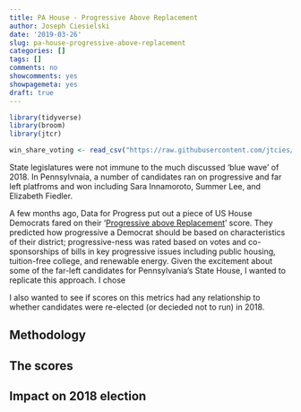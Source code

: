 ```yaml
---
title: PA House - Progressive Above Replacement
author: Joseph Ciesielski
date: '2019-03-26'
slug: pa-house-progressive-above-replacement
categories: []
tags: []
comments: no
showcomments: yes
showpagemeta: yes
draft: true
---
```


```r

library(tidyverse)
library(broom)
library(jtcr)

win_share_voting <- read_csv("https://raw.githubusercontent.com/jtcies/pa-par/master/data/pahouse2016_votes_by_win_share.csv")

```

State legislatures were not immune to the much discussed 'blue wave' of 2018. In Pennsylvnaia, a number of candidates ran on progressive and far left platfroms and won including Sara Innamoroto, Summer Lee, and Elizabeth Fiedler. 

A few months ago, Data for Progress put out a piece of US House Democrats fared on their '[Progressive above Replacement](https://www.dataforprogress.org/par-scores)' score. They predicted how progressive a Democrat should be based on characteristics of their district; progressive-ness was rated based on votes and co-sponsorships of bills in key progressive issues including public housing, tuition-free college, and renewable energy. 
Given the excitement about some of the far-left candidates for Pennsylvania's State House, I wanted to replicate this approach. I chose 

I also wanted to see if scores on this metrics had any relationship to whether candidates were re-elected (or decieded not to run) in 2018. 

## Methodology



## The scores

## Impact on 2018 election